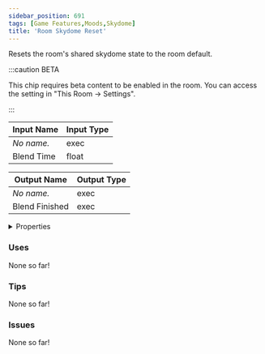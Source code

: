 ```yaml
---
sidebar_position: 691
tags: [Game Features,Moods,Skydome]
title: 'Room Skydome Reset'
---
```


Resets the room's shared skydome state to the room default.

:::caution BETA

This chip requires beta content to be enabled in the room. You can access the setting in "This Room -> Settings".

:::


<EsbSvg />

| Input Name | Input Type |
|-----------|-----------|
| *No name.* | exec |
| Blend Time | float |

| Output Name | Output Type |
|-----------|-----------|
| *No name.* | exec |
| Blend Finished | exec |


<details>
  <summary>Properties</summary>
  <div>
    <div>
    <table>
      <thead>
        <tr>
          <th>Is beta required?</th>
          <th>✅</th>
        </tr>
        <tr>
          <th>Is this chip a trolling risk?</th>
          <th>❌</th>
        </tr>
        <tr>
          <th>Is this chip a role assignment risk?</th>
          <th>❌</th>
        </tr>
        <tr>
          <th>Chip UUID</th>
          <th>79581488-2095-4ccd-a597-e3ed4d172105</th>
        </tr>
      </thead>
    </table>
    </div>
  </div>
</details>

### Uses

None so far!

### Tips

None so far!

### Issues

None so far!